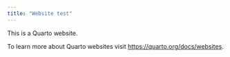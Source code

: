 ```yaml
---
title: "Website test"
---
```


This is a Quarto website.

To learn more about Quarto websites visit <https://quarto.org/docs/websites>.
